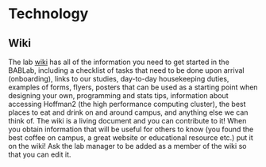 # Technology

## Wiki

The lab [wiki](https://bab-lab.github.io/bablab/) has all of the information you need to get started in the BABLab, including a checklist of tasks that need to be done upon arrival (onboarding), links to our studies, day-to-day housekeeping duties, examples of forms, flyers, posters that can be used as a starting point when designing your own, programming and stats tips, information about accessing Hoffman2 (the high performance computing cluster), the best places to eat and drink on and around campus, and anything else we can think of. The wiki is a living document and you can contribute to it! When you obtain information that will be useful for others to know (you found the best coffee on campus, a great website or educational resource etc.) put it on the wiki! Ask the lab manager to be added as a member of the wiki so that you can edit it.
 
